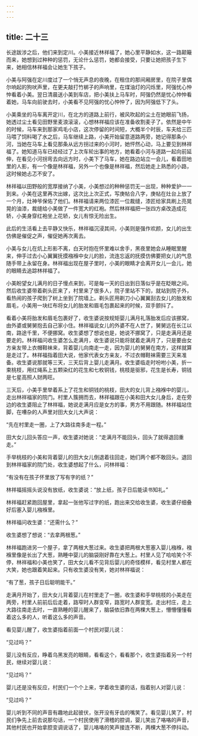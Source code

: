 ```yaml
---
---
---
```

title: 二十三
---



长途跋涉之后，他们来到定川。小美接近林祥福了，她心里平静如水，这一路颠簸而来，她想到过种种的惩罚，无论什么惩罚，她都会接受，只要让她把孩子生下来，她相信林祥福会让她生下孩子。

小美与阿强在定川度过了一个悄无声息的夜晚，在租住的那间厢房里，在院子里偶尔响起的狗吠声里，在更夫敲打竹梆子的声响里，在煤油灯的闪烁里，阿强忧心忡忡看着小美。翌日清晨送小美到车店，把小美扶上马车时，阿强仍然是忧心忡忡看着她，马车向前驶去时，小美看不见阿强的忧心忡忡了，因为阿强低下了头。

小美乘坐的马车离开定川，在北方的道路上前行，被风吹起的尘土在她眼前飞扬，她透过尘土看见田野里麦浪滚滚，心想林祥福应该在准备收割麦子了。依然是中午的时候，马车来到那家鸡毛小店，这次停留的时间短，大概半个时辰，车夫给三匹马喂了饲料喝了水之后，马车继续上路，小美开始留意道路两旁，她记得那条小河，当她在马车上看见那条从远方拐过来的小河时，她怦然心动，马上要见到林祥福了。她知道马车已经经过了上次车轮出事的地方，她看着小河与道路一起向前延伸，在看见小河拐弯去向远方时，小美下了马车，她在路边站立一会儿，看着田地里的人影，有一个像是林祥福，另外一个也像是林祥福，然后她走上熟悉的小路，这时候她忐忑不安了。

林祥福以田野般的宽厚接纳了小美，小美想过的种种惩罚无一出现，种种爱护一一到来。小美在这里再次出嫁，这次比上次正式，写庚帖合八字，庚帖在灶台上放了一个月，灶神爷保佑了他们。林祥福请来两位漆匠一位裁缝，漆匠给家具刷上亮晃晃的油漆，裁缝给小美做了一件宽大的红袍。然后林祥福把一张四方桌改造成花轿，小美身穿红袍坐上花轿，女儿有惊无险出生。

此后的生活看上去平静又快乐，林祥福沉浸其间，小美则是强作欢颜，女儿的出生仿佛是催促之声，催促她再次离去。

小美与女儿在炕上形影不离，白天时抱在怀里难以舍手，黑夜里她会从睡眠里醒来，伸手过去小心翼翼抚摸襁褓中女儿的脸，流连忘返的抚摸仿佛要把女儿的气息随手带上永留在身。林祥福出现在屋子里时，小美的眼睛才会离开女儿一会儿，她的眼睛去追踪林祥福了。

小美盼望女儿满月的日子慢点来到，可是每一天的日出到日落似乎是在眨眼之间。然后收生婆带着剃头匠来了，村里来了很多人，院子里站不下的，就站到院子外，看热闹的孩子爬到了树上坐到了院墙上。剃头匠用剃刀小心翼翼刮去女儿的胎发和眉毛，小美用一块红布将女儿的胎发和眉毛包裹起来的时候，双手颤抖了。

看着小美将胎发和眉毛包裹好了，收生婆说按规矩婴儿满月礼落胎发后应该挪窝，由外婆或舅舅抱去自己家小住。林祥福说女儿的外婆不在人世了，舅舅远在长江以南，路途千里，不便挪窝。收生婆想了想说也是，她说不挪窝了，只是走满月还是要走的。林祥福问收生婆怎么走满月，收生婆说只能将就着走满月了，只是要由女方亲友带上衣帽鞋袜来，背着婴儿向南走一走，因为婴儿的舅舅在南方，这样就算是走过了。林祥福指着田大说，他家代表女方亲友，不过衣帽鞋袜需要三天来准备。收生婆说那就等三天，三天后背上婴儿走满月。收生婆临走时吩咐小美，折一束桃枝，用红绳系上五颗染红的花生和七枚铜钱，桃枝是驱邪，花生是长寿，铜钱是七星高照人财两旺。

三天后，小美手里举着系上了花生和铜钱的桃枝，田大的女儿背上襁褓中的婴儿，走出林祥福家的院门。村里人簇拥而去，林祥福跟在小美和田大女儿身后，走在旁边的收生婆阻止了林祥福，她说走满月应是女方的事，男方不用跟随。林祥福站住脚，在嘈杂的人声里对田大女儿大声说：

“先在村里走一圈，上了大路往南多走一程。”

田大女儿回头答应一声，收生婆对她说：“走满月不能回头，回头了就得退回重走。”

手举桃枝的小美和背着婴儿的田大女儿倒退着往回走，她们两个都不敢回头。退回到林祥福家的院门处，收生婆想起了什么，问林祥福：

“有没有在孩子怀里放了写有字的纸？”

林祥福摇摇头说没有放纸，收生婆说：“放上纸，孩子日后能读书知礼。”

林祥福赶紧跑回屋里，拿起一张他写过字的纸，跑出来交给收生婆，收生婆仔细叠好后塞入婴儿襁褓里。

林祥福问收生婆：“还需什么？”

收生婆想了想说：“去拿两根葱。”

林祥福跑进另一个屋子，拿了两根大葱过来。收生婆把两根大葱塞入婴儿襁褓，襁褓里像是长出了大葱，熟睡中婴儿的脑袋刚好靠在大葱上。村里人见了哈哈笑个不停，林祥福和小美也笑了，田大女儿看不见背后婴儿的奇怪模样，看见村里人都在大笑，她也跟着笑起来。只有收生婆没有笑，她对林祥福说：

“有了葱，孩子日后聪明能干。”

走满月开始了，田大女儿背着婴儿在村里走了一圈，收生婆和手举桃枝的小美走在两旁，村里人前前后后走着，路窄时人群变窄，路宽时人群变宽。走出村庄，走上大路往南走去时，一直熟睡的婴儿醒来了，脑袋依旧靠在两棵大葱上，懵懵懂懂看着这么多的人，听着这么多的声音。

看见婴儿醒了，收生婆指着前面一个村民对婴儿说：

“见过吗？”

婴儿没有反应，睁着乌黑发亮的眼睛，看看这个，看看那个，收生婆指着另一个村民，继续对婴儿说：

“见过吗？”

婴儿还是没有反应，村民们一个个上来，学着收生婆的话，指着别人对婴儿说：

“见过吗？”

婴儿听到不同的声音有趣地此起彼伏，张开没有牙齿的嘴笑了。看见婴儿笑了，村民们争先上前去说那句话，一个村民使用了滑稽的腔调，婴儿笑出了咯咯的声音，其他村民也开始拿腔变调说话了，婴儿咯咯的笑声接连不断，两棵大葱不停抖动。